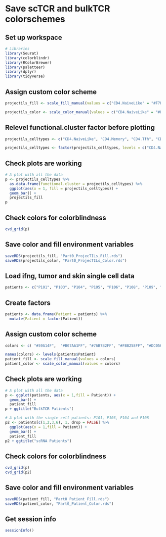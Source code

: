 # Save scTCR and bulkTCR colorschemes {#sec-pbmc-define-colorschemes}

## Set up workspace
```r
# Libraries
library(Seurat)
library(colorblindr)
library(RColorBrewer)
library(paletteer)
library(dplyr)
library(tidyverse)
```

## Assign custom color scheme
```r
projectils_fill <- scale_fill_manual(values = c("CD4.NaiveLike" = "#F7FBFF", "CD4.Memory" = "#DEEBF7", "CD4.Tfh" = "#C6DBEF", "CD4.Th17" = "#9ECAE1", "CD4.CTL_GNLY" = "#6BAED6", "CD4.CTL_EOMES" = "#4292C6", "CD4.CTL_Exh" = "#2171B5", "CD4.Treg" = "#084594", "CD8.NaiveLike" = "#FEE5D9", "CD8.MAIT" = "#FCBBA1", "CD8.CM" = "#FC9272", "CD8.EM" = "#FB6A4A", "CD8.TEMRA" = "#EF3B2C", "CD8.TPEX" = "#CB181D", "CD8.TEX" = "#99000D"))

projectils_color <- scale_color_manual(values = c("CD4.NaiveLike" = "#F7FBFF", "CD4.Memory" = "#DEEBF7", "CD4.Tfh" = "#C6DBEF", "CD4.Th17" = "#9ECAE1", "CD4.CTL_GNLY" = "#6BAED6", "CD4.CTL_EOMES" = "#4292C6", "CD4.CTL_Exh" = "#2171B5", "CD4.Treg" = "#084594", "CD8.NaiveLike" = "#FEE5D9", "CD8.MAIT" = "#FCBBA1", "CD8.CM" = "#FC9272", "CD8.EM" = "#FB6A4A", "CD8.TEMRA" = "#EF3B2C", "CD8.TPEX" = "#CB181D", "CD8.TEX" = "#99000D"))
```

## Relevel functional.cluster factor before plotting
```r
projectils_celltypes <- c("CD4.NaiveLike", "CD4.Memory", "CD4.Tfh", "CD4.Th17", "CD4.CTL_GNLY", "CD4.CTL_EOMES", "CD4.CTL_Exh", "CD4.Treg", "CD8.NaiveLike","CD8.MAIT", "CD8.CM", "CD8.EM", "CD8.TEMRA", "CD8.TPEX", "CD8.TEX")

projectils_celltypes <- factor(projectils_celltypes, levels = c("CD4.NaiveLike", "CD4.Memory", "CD4.Tfh", "CD4.Th17", "CD4.CTL_GNLY", "CD4.CTL_EOMES", "CD4.CTL_Exh", "CD4.Treg", "CD8.NaiveLike","CD8.MAIT", "CD8.CM", "CD8.EM", "CD8.TEMRA", "CD8.TPEX", "CD8.TEX"))
```

## Check plots are working
```r
# A plot with all the data
p <- projectils_celltypes %>%
  as.data.frame(functional.cluster = projectils_celltypes) %>%
  ggplot(aes(x = 1, fill = projectils_celltypes)) + 
  geom_bar() + 
  projectils_fill
p

```

## Check colors for colorblindness
```r
cvd_grid(p)
```

## Save color and fill environment variables
```r
saveRDS(projectils_fill, "Part0_ProjecTILs_Fill.rds")
saveRDS(projectils_color, "Part0_ProjecTILs_Color.rds")
```

## Load ifng, tumor and skin single cell data
```r
patients <- c("P101", "P103", "P104", "P105", "P106", "P108", "P109", "P110", "P111")
```

## Create factors
```r
patients <- data.frame(Patient = patients) %>%
  mutate(Patient = factor(Patient))
```

## Assign custom color scheme
```r
colors <- c( "#59A14F",  "#B07AA1FF", "#76B7B2FF", "#FBB258FF", "#DC050C", "#F6AAC9FF", "#5ca2e5", "#615ebf", "#826250") 

names(colors) <- levels(patients$Patient)
patient_fill <- scale_fill_manual(values = colors)
patient_color <- scale_color_manual(values = colors)
```

## Check plots are working
```r
# A plot with all the data
p <- ggplot(patients, aes(x = 1,fill = Patient)) + 
  geom_bar() + 
  patient_fill
p + ggtitle("BulkTCR Patients")

# A plot with the single cell patients: P101, P103, P104 and P108
p2 <- patients[c(1,2,3,6), 1, drop = FALSE] %>%
  ggplot(aes(x = 1,fill = Patient)) + 
  geom_bar() + 
  patient_fill
p2 + ggtitle("scRNA Patients")
```

## Check colors for colorblindness
```r
cvd_grid(p)
cvd_grid(p2)
```

## Save color and fill environment variables
```r
saveRDS(patient_fill, "Part0_Patient_Fill.rds")
saveRDS(patient_color, "Part0_Patient_Color.rds")
```

## Get session info
```r
sessionInfo()
```

